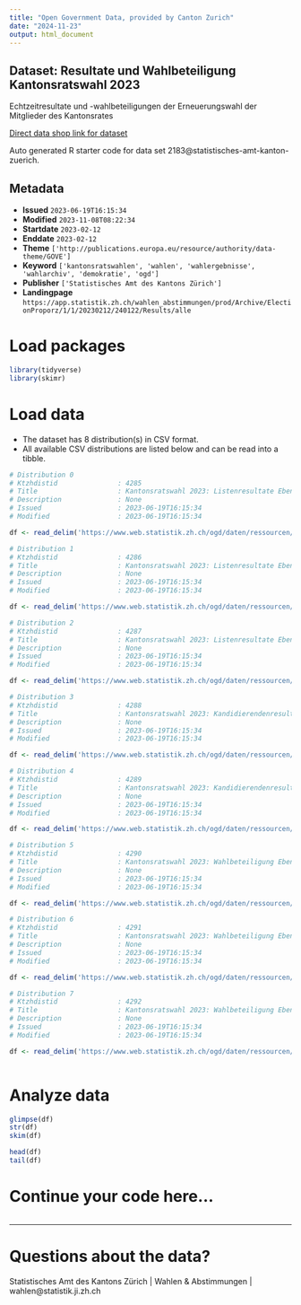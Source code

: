 ```yaml
---
title: "Open Government Data, provided by Canton Zurich"
date: "2024-11-23"
output: html_document
---
```


## Dataset: Resultate und Wahlbeteiligung Kantonsratswahl 2023

Echtzeitresultate und -wahlbeteiligungen der Erneuerungswahl der Mitglieder des Kantonsrates

[Direct data shop link for dataset](https://www.zh.ch/de/politik-staat/statistik-daten/datenkatalog.html#/datasets/2183@statistisches-amt-kanton-zuerich)

Auto generated R starter code for data set 2183@statistisches-amt-kanton-zuerich.

## Metadata

- **Issued** `2023-06-19T16:15:34`
- **Modified** `2023-11-08T08:22:34`
- **Startdate** `2023-02-12`
- **Enddate** `2023-02-12`
- **Theme** `['http://publications.europa.eu/resource/authority/data-theme/GOVE']`
- **Keyword** `['kantonsratswahlen', 'wahlen', 'wahlergebnisse', 'wahlarchiv', 'demokratie', 'ogd']`
- **Publisher** `['Statistisches Amt des Kantons Zürich']`
- **Landingpage** `https://app.statistik.zh.ch/wahlen_abstimmungen/prod/Archive/ElectionProporz/1/1/20230212/240122/Results/alle`


# Load packages

```r

library(tidyverse)
library(skimr)

```

# Load data

-   The dataset has 8 distribution(s) in CSV format.
-   All available CSV distributions are listed below and can be read into a tibble.

```r

# Distribution 0
# Ktzhdistid               : 4285
# Title                    : Kantonsratswahl 2023: Listenresultate Ebene Kanton
# Description              : None
# Issued                   : 2023-06-19T16:15:34
# Modified                 : 2023-06-19T16:15:34

df <- read_delim('https://www.web.statistik.zh.ch/ogd/daten/ressourcen/KTZH_00002183_00004285.csv')

# Distribution 1
# Ktzhdistid               : 4286
# Title                    : Kantonsratswahl 2023: Listenresultate Ebene Wahlkreise
# Description              : None
# Issued                   : 2023-06-19T16:15:34
# Modified                 : 2023-06-19T16:15:34

df <- read_delim('https://www.web.statistik.zh.ch/ogd/daten/ressourcen/KTZH_00002183_00004286.csv')

# Distribution 2
# Ktzhdistid               : 4287
# Title                    : Kantonsratswahl 2023: Listenresultate Ebene Gemeinde
# Description              : None
# Issued                   : 2023-06-19T16:15:34
# Modified                 : 2023-06-19T16:15:34

df <- read_delim('https://www.web.statistik.zh.ch/ogd/daten/ressourcen/KTZH_00002183_00004287.csv')

# Distribution 3
# Ktzhdistid               : 4288
# Title                    : Kantonsratswahl 2023: Kandidierendenresultate Ebene Wahlkreise
# Description              : None
# Issued                   : 2023-06-19T16:15:34
# Modified                 : 2023-06-19T16:15:34

df <- read_delim('https://www.web.statistik.zh.ch/ogd/daten/ressourcen/KTZH_00002183_00004288.csv')

# Distribution 4
# Ktzhdistid               : 4289
# Title                    : Kantonsratswahl 2023: Kandidierendenresultate Ebene Gemeinden
# Description              : None
# Issued                   : 2023-06-19T16:15:34
# Modified                 : 2023-06-19T16:15:34

df <- read_delim('https://www.web.statistik.zh.ch/ogd/daten/ressourcen/KTZH_00002183_00004289.csv')

# Distribution 5
# Ktzhdistid               : 4290
# Title                    : Kantonsratswahl 2023: Wahlbeteiligung Ebene Kanton
# Description              : None
# Issued                   : 2023-06-19T16:15:34
# Modified                 : 2023-06-19T16:15:34

df <- read_delim('https://www.web.statistik.zh.ch/ogd/daten/ressourcen/KTZH_00002183_00004290.csv')

# Distribution 6
# Ktzhdistid               : 4291
# Title                    : Kantonsratswahl 2023: Wahlbeteiligung Ebene Wahlkreise
# Description              : None
# Issued                   : 2023-06-19T16:15:34
# Modified                 : 2023-06-19T16:15:34

df <- read_delim('https://www.web.statistik.zh.ch/ogd/daten/ressourcen/KTZH_00002183_00004291.csv')

# Distribution 7
# Ktzhdistid               : 4292
# Title                    : Kantonsratswahl 2023: Wahlbeteiligung Ebene Gemeinden
# Description              : None
# Issued                   : 2023-06-19T16:15:34
# Modified                 : 2023-06-19T16:15:34

df <- read_delim('https://www.web.statistik.zh.ch/ogd/daten/ressourcen/KTZH_00002183_00004292.csv')



```

# Analyze data

```r

glimpse(df)
str(df)
skim(df)

head(df)
tail(df)

```

# Continue your code here...

```r

```

------------------------------------------------------------------------

# Questions about the data?

Statistisches Amt des Kantons Zürich | Wahlen & Abstimmungen | wahlen@statistik.ji.zh.ch
